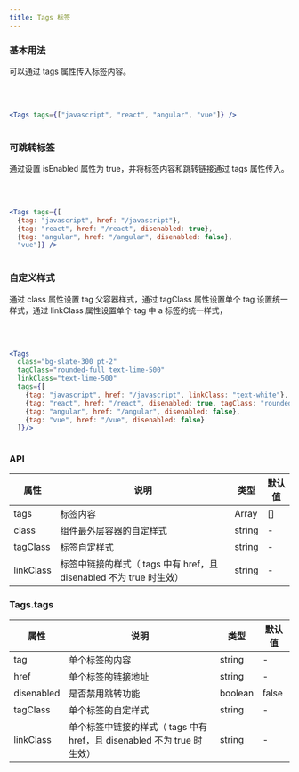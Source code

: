 ```yaml
---
title: Tags 标签
---
```

### 基本用法
可以通过 tags 属性传入标签内容。

<br/>
<Tags tags={["javascript", "react", "angular", "vue"]} />
<br/>

```jsx
<Tags tags={["javascript", "react", "angular", "vue"]} />
 
```

### 可跳转标签
通过设置 isEnabled 属性为 true，并将标签内容和跳转链接通过 tags 属性传入。

<br/>
<Tags tags={[
  {tag: "javascript", href: "/javascript"},
  {tag: "react", href: "/react", disenabled: true},
  {tag: "angular", href: "/angular", disenabled: false},
  "vue"]} />
<br/>

```jsx
<Tags tags={[
  {tag: "javascript", href: "/javascript"},
  {tag: "react", href: "/react", disenabled: true},
  {tag: "angular", href: "/angular", disenabled: false},
  "vue"]} />
 
```

### 自定义样式
通过 class 属性设置 tag 父容器样式，通过 tagClass 属性设置单个 tag 设置统一样式，通过 linkClass 属性设置单个 tag 中 a 标签的统一样式，

<br/>
<div class="not-content">
  <Tags
    class="bg-slate-300 pt-2"
    tagClass="rounded-full text-lime-500"
    linkClass="text-lime-500" 
    tags={[
      {tag: "javascript", href: "/javascript", linkClass: "text-white"},
      {tag: "react", href: "/react", disenabled: true, tagClass: "rounded-none"},
      {tag: "angular", href: "/angular", disenabled: false},
      {tag: "vue", href: "/vue", disenabled: false}
    ]}/>
  </div>


<br/>

```jsx
<Tags
  class="bg-slate-300 pt-2"
  tagClass="rounded-full text-lime-500"
  linkClass="text-lime-500" 
  tags={[
    {tag: "javascript", href: "/javascript", linkClass: "text-white"},
    {tag: "react", href: "/react", disenabled: true, tagClass: "rounded-none"},
    {tag: "angular", href: "/angular", disenabled: false},
    {tag: "vue", href: "/vue", disenabled: false}
  ]}/>
 
```

### API
| 属性      | 说明                                                                                        | 类型    | 默认值 |
| ---------| ------------------------------------------------------------------------------------------  | ------- | ----------- |
| tags      | 标签内容                                                                                    | Array   |  [] |
| class     | 组件最外层容器的自定样式                                                                       | string  |  -    |
| tagClass  | 标签自定样式                                                                              | string  |  -    |
| linkClass | 标签中链接的样式（ tags 中有 href，且 disenabled 不为 true 时生效）                                  | string   |  -    |


### Tags.tags
| 属性      | 说明                                                                                        | 类型    | 默认值 |
| ---------| ------------------------------------------------------------------------------------------  | ------- | ----------- |
| tag      | 单个标签的内容                                                                                 | string   |  -  |
| href     | 单个标签的链接地址                                                                              | string  |  -    |
| disenabled| 是否禁用跳转功能                                                                              | boolean  |  false    |
| tagClass | 单个标签的自定样式                                                                              | string  |  -    |
| linkClass| 单个标签中链接的样式（ tags 中有 href，且 disenabled 不为 true 时生效）                             | string   |  -    |


